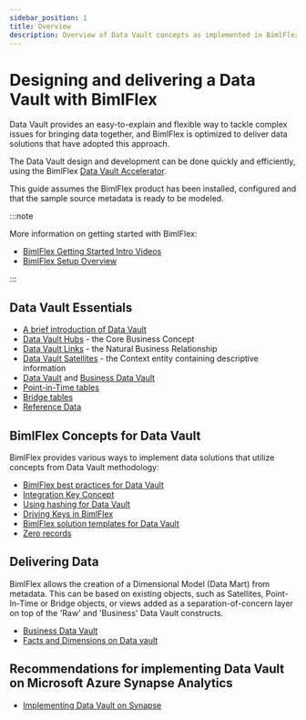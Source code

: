 ---
sidebar_position: 1
title: Overview
description: Overview of Data Vault concepts as implemented in BimlFlex
---
<head>
  <meta name="varigenceProduct" content="BimlFlex"></meta>
  <meta name="varigenceArticleType" content="Conceptual"></meta>
</head>

# Designing and delivering a Data Vault with BimlFlex

Data Vault provides an easy-to-explain and flexible way to tackle complex issues for bringing data together, and BimlFlex is optimized to deliver data solutions that have adopted this approach.

The Data Vault design and development can be done quickly and efficiently, using the BimlFlex [Data Vault Accelerator](../metadata-editors/accelerator).

This guide assumes the BimlFlex product has been installed, configured and that the sample source metadata is ready to be modeled.



:::note

More information on getting started with BimlFlex:

* [BimlFlex Getting Started Intro Videos](../getting-started/intro-videos)
* [BimlFlex Setup Overview](../installation)

:::


## Data Vault Essentials

* [A brief introduction of Data Vault](./data-vault-introduction)
* [Data Vault Hubs](./data-vault-concept-hub) - the Core Business Concept
* [Data Vault Links](./data-vault-concept-link) - the Natural Business Relationship
* [Data Vault Satellites](./data-vault-concept-satellite) - the Context entity containing descriptive information
* [Data Vault](./data-vault) and [Business Data Vault](./data-vault-business-data-vault)
* [Point-in-Time tables](./data-vault-implementation-pit)
* [Bridge tables](./data-vault-implementation-bridge)
* [Reference Data](./data-vault-concept-reference-data)

## BimlFlex Concepts for Data Vault

BimlFlex provides various ways to implement data solutions that utilize concepts from Data Vault methodology:

* [BimlFlex best practices for Data Vault](./data-vault-best-practices)
* [Integration Key Concept](./data-vault-concept-integration-keys)
* [Using hashing for Data Vault](./hashing-in-data-vault)
* [Driving Keys in BimlFlex](./driving-keys-in-data-vault)
* [BimlFlex solution templates for Data Vault](./index)
* [Zero records](./data-vault-concept-zero-records)

## Delivering Data

BimlFlex allows the creation of a Dimensional Model (Data Mart) from metadata. This can be based on existing objects, such as Satellites, Point-In-Time or Bridge objects, or views added as a separation-of-concern layer on top of the 'Raw' and 'Business' Data Vault constructs.

* [Business Data Vault](./data-vault-business-data-vault)
* [Facts and Dimensions on Data vault](./data-vault-dimensional-model)

## Recommendations for implementing Data Vault on Microsoft Azure Synapse Analytics

* [Implementing Data Vault on Synapse](./microsoft-best-practice-data-vault)
